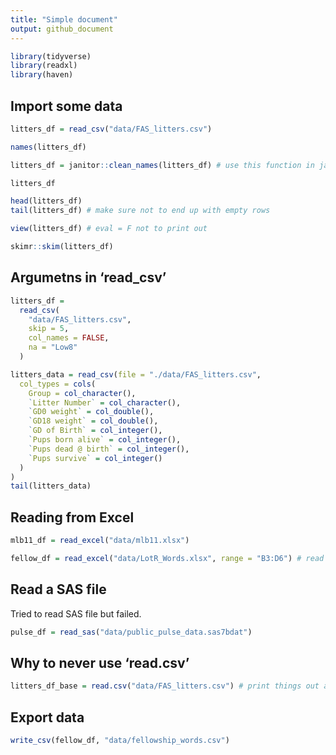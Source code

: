 ```yaml
---
title: "Simple document"
output: github_document
---
```


```r
library(tidyverse)
library(readxl)
library(haven)
```


## Import some data

```r
litters_df = read_csv("data/FAS_litters.csv")
```

```r
names(litters_df)

litters_df = janitor::clean_names(litters_df) # use this function in janitor package without loading everything
```

```r
litters_df

head(litters_df)
tail(litters_df) # make sure not to end up with empty rows
```

```r
view(litters_df) # eval = F not to print out
```

```r
skimr::skim(litters_df)
```

## Argumetns in 'read_csv'

```r
litters_df = 
  read_csv(
    "data/FAS_litters.csv",
    skip = 5,
    col_names = FALSE,
    na = "Low8"
  )
```

```r
litters_data = read_csv(file = "./data/FAS_litters.csv",
  col_types = cols(
    Group = col_character(),
    `Litter Number` = col_character(),
    `GD0 weight` = col_double(),
    `GD18 weight` = col_double(),
    `GD of Birth` = col_integer(),
    `Pups born alive` = col_integer(),
    `Pups dead @ birth` = col_integer(),
    `Pups survive` = col_integer()
  )
)
tail(litters_data)
```


## Reading from Excel

```r
mlb11_df = read_excel("data/mlb11.xlsx")
```

```r
fellow_df = read_excel("data/LotR_Words.xlsx", range = "B3:D6") # read exact range in excel
```

## Read a SAS file

Tried to read SAS file but failed.

```r
pulse_df = read_sas("data/public_pulse_data.sas7bdat")
```


## Why to never use 'read.csv'

```r
litters_df_base = read.csv("data/FAS_litters.csv") # print things out as data frame instead of tibble
```



## Export data

```r
write_csv(fellow_df, "data/fellowship_words.csv")
```

